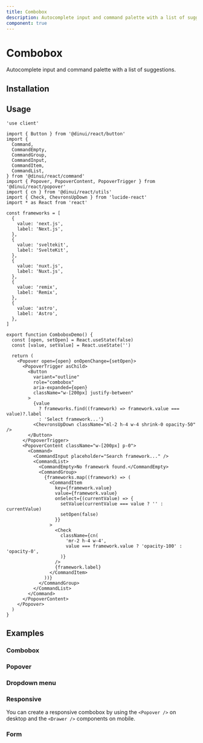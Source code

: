 ```yaml
---
title: Combobox
description: Autocomplete input and command palette with a list of suggestions.
component: true
---
```


# Combobox

Autocomplete input and command palette with a list of suggestions.


<Example path="ui/combobox-demo" />

## Installation


<ComponentInstallationGuide path="ui/combobox" />

## Usage

```tsx
'use client'

import { Button } from '@dinui/react/button'
import {
  Command,
  CommandEmpty,
  CommandGroup,
  CommandInput,
  CommandItem,
  CommandList,
} from '@dinui/react/command'
import { Popover, PopoverContent, PopoverTrigger } from '@dinui/react/popover'
import { cn } from '@dinui/react/utils'
import { Check, ChevronsUpDown } from 'lucide-react'
import * as React from 'react'

const frameworks = [
  {
    value: 'next.js',
    label: 'Next.js',
  },
  {
    value: 'sveltekit',
    label: 'SvelteKit',
  },
  {
    value: 'nuxt.js',
    label: 'Nuxt.js',
  },
  {
    value: 'remix',
    label: 'Remix',
  },
  {
    value: 'astro',
    label: 'Astro',
  },
]

export function ComboboxDemo() {
  const [open, setOpen] = React.useState(false)
  const [value, setValue] = React.useState('')

  return (
    <Popover open={open} onOpenChange={setOpen}>
      <PopoverTrigger asChild>
        <Button
          variant="outline"
          role="combobox"
          aria-expanded={open}
          className="w-[200px] justify-between"
        >
          {value
            ? frameworks.find((framework) => framework.value === value)?.label
            : 'Select framework...'}
          <ChevronsUpDown className="ml-2 h-4 w-4 shrink-0 opacity-50" />
        </Button>
      </PopoverTrigger>
      <PopoverContent className="w-[200px] p-0">
        <Command>
          <CommandInput placeholder="Search framework..." />
          <CommandList>
            <CommandEmpty>No framework found.</CommandEmpty>
            <CommandGroup>
              {frameworks.map((framework) => (
                <CommandItem
                  key={framework.value}
                  value={framework.value}
                  onSelect={(currentValue) => {
                    setValue(currentValue === value ? '' : currentValue)
                    setOpen(false)
                  }}
                >
                  <Check
                    className={cn(
                      'mr-2 h-4 w-4',
                      value === framework.value ? 'opacity-100' : 'opacity-0',
                    )}
                  />
                  {framework.label}
                </CommandItem>
              ))}
            </CommandGroup>
          </CommandList>
        </Command>
      </PopoverContent>
    </Popover>
  )
}
```

## Examples

### Combobox

<Example path="ui/combobox-demo" />

### Popover

<Example path="ui/combobox-popover" />

### Dropdown menu

<Example path="ui/combobox-dropdown-menu" />

### Responsive

You can create a responsive combobox by using the `<Popover />` on desktop and the `<Drawer />` components on mobile.

<Example path="ui/combobox-responsive" />

### Form

<Example path="ui/combobox-form" />
